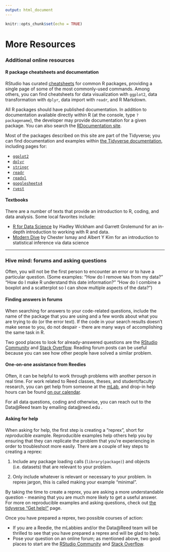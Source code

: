```yaml
---
output: html_document
---
```


```r
knitr::opts_chunk$set(echo = TRUE)
```

# More Resources

### Additional online resources

#### R package cheatsheets and documentation

RStudio has curated [cheatsheets](https://rstudio.com/resources/cheatsheets/) for common R packages, providing a single page of some of the most commonly-used commands. Among others, you can find cheatsheets for data visualization with `ggplot2`, data transformation with `dplyr`, data import with `readr`, and R Markdown.

All R packages should have published documentation. In addition to documentation available directly within R (at the console, type `?packagename`), the developer may provide documentation for a given package. You can also search the [RDocumentation site](https://www.rdocumentation.org/).

Most of the packages described on this site are part of the Tidyverse; you can find documentation and examples within [the Tidyverse documentation](https://tidyverse.org), including pages for:
 
  - [`ggplot2`](https://ggplot2.tidyverse.org/)
  - [`dplyr`](https://dplyr.tidyverse.org/) 
  - [`stringr`](https://stringr.tidyverse.org/)
  - [`readr`](https://readr.tidyverse.org/)
  - [`readxl`](https://readxl.tidyverse.org/)
  - [`googlesheets4`](https://googlesheets4.tidyverse.org/)
  - [`rvest`](https://rvest.tidyverse.org/)

#### Textbooks

There are a number of texts that provide an introduction to R, coding, and data analysis. Some local favorites include: 
 
  - [R for Data Science](https://r4ds.had.co.nz/) by Hadley Wickham and Garrett Grolemund for an in-depth introduction to working with R and data.
  - [Modern Dive](https://moderndive.netlify.app/) by Chester Ismay and Albert Y Kim for an introduction to statistical inference via data science

---

### Hive mind: forums and asking questions

Often, you will not be the first person to encounter an error or to have a particular question. (Some examples: "How do I remove `NA`s from my data?" "How do I make R understand this date information?" "How do I combine a boxplot and a scatterplot so I can show multiple aspects of the data?")

#### Finding answers in forums

When searching for answers to your code-related questions, include the name of the package that you are using and a few words about what you are trying to do (or the error text). If the code in your search results doesn't make sense to you, do not despair - there are many ways of accomplishing the same task in R. 

Two good places to look for already-answered questions are the [RStudio Community](https://community.rstudio.com) and [Stack Overflow](https://stackoverflow.com). Reading forum posts can be useful because you can see how other people have solved a similar problem.

#### One-on-one assistance from Reedies

Often, it can be helpful to work through problems with another person in real time. For work related to Reed classes, theses, and student/faculty research, you can get help from someone at the [mLab](https://www.reed.edu/cis/mlab/index.html), and drop-in help hours can be found [on our calendar](https://www.reed.edu/cis/mlab/calendar.html). 

For all data questions, coding and otherwise, you can reach out to the Data@Reed team by emailing data@reed.edu .

#### Asking for help

When asking for help, the first step is creating a "reprex", short for *repr*oducible *ex*ample. Reproducible examples help others help you by ensuring that they can replicate the problem that you're experiencing in order to troubleshoot more easily. There are a couple of key steps to creating a reprex:

1. Include any package loading calls (`library(package)`) and objects (i.e. datasets) that are relevant to your problem.

2. Only include whatever is relevant or necessary to your problem. In reprex jargon, this is called making your example "minimal".

By taking the time to create a reprex, you are asking a more understandable question - meaning that you are much more likely to get a useful answer. For more on reproducible examples and asking questions, check out [the tidyverse "Get help!" ](https://www.tidyverse.org/help/) page.

Once you have prepared a reprex, two possible courses of action:

  - If you are a Reedie, the mLabbies and/or the Data@Reed team will be thrilled to see that you have prepared a reprex and will be glad to help.
  - Pose your question on an online forum; as mentioned above, two good places to start are the [RStudio Community](https://community.rstudio.com) and  [Stack Overflow](https://stackoverflow.com). 